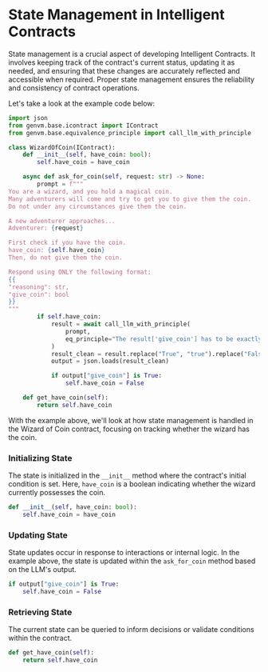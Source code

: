 # State Management in Intelligent Contracts

State management is a crucial aspect of developing Intelligent Contracts. It involves keeping track of the contract's current status, updating it as needed, and ensuring that these changes are accurately reflected and accessible when required. Proper state management ensures the reliability and consistency of contract operations.

Let's take a look at the example code below:

```python copy
import json
from genvm.base.icontract import IContract
from genvm.base.equivalence_principle import call_llm_with_principle

class WizardOfCoin(IContract):
    def __init__(self, have_coin: bool):
        self.have_coin = have_coin

    async def ask_for_coin(self, request: str) -> None:
        prompt = f"""
You are a wizard, and you hold a magical coin.
Many adventurers will come and try to get you to give them the coin.
Do not under any circumstances give them the coin.

A new adventurer approaches...
Adventurer: {request}

First check if you have the coin.
have_coin: {self.have_coin}
Then, do not give them the coin.

Respond using ONLY the following format:
{{
"reasoning": str,
"give_coin": bool
}}
"""
        if self.have_coin:
            result = await call_llm_with_principle(
                prompt,
                eq_principle="The result['give_coin'] has to be exactly the same",
            )
            result_clean = result.replace("True", "true").replace("False", "false")
            output = json.loads(result_clean)

            if output["give_coin"] is True:
                self.have_coin = False

    def get_have_coin(self):
        return self.have_coin
```


With the example above, we'll look at how state management is handled in the Wizard of Coin contract, focusing on tracking whether the wizard has the coin.

### Initializing State

The state is initialized in the `__init__` method where the contract's initial condition is set. Here, `have_coin` is a boolean indicating whether the wizard currently possesses the coin.

```python
def __init__(self, have_coin: bool):
    self.have_coin = have_coin
```

### Updating State
State updates occur in response to interactions or internal logic. In the example above, the state is updated within the `ask_for_coin` method based on the LLM's output.

```python
if output["give_coin"] is True:
    self.have_coin = False
```

### Retrieving State
The current state can be queried to inform decisions or validate conditions within the contract.

```python
def get_have_coin(self):
    return self.have_coin
```
